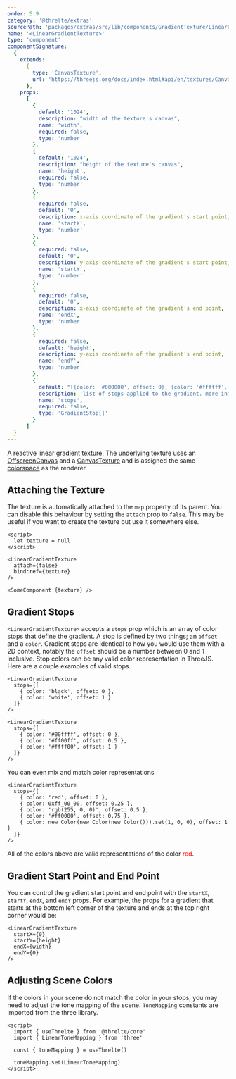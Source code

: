 ```yaml
---
order: 5.9
category: '@threlte/extras'
sourcePath: 'packages/extras/src/lib/components/GradientTexture/LinearGradientTexture.svelte'
name: '<LinearGradientTexture>'
type: 'component'
componentSignature:
  {
    extends:
      {
        type: 'CanvasTexture',
        url: 'https://threejs.org/docs/index.html#api/en/textures/CanvasTexture'
      },
    props:
      [
        {
          default: '1024',
          description: "width of the texture's canvas",
          name: 'width',
          required: false,
          type: 'number'
        },
        {
          default: '1024',
          description: "height of the texture's canvas",
          name: 'height',
          required: false,
          type: 'number'
        },
        {
          required: false,
          default: '0',
          description: x-axis coordinate of the gradient's start point,
          name: 'startX',
          type: 'number'
        },
        {
          required: false,
          default: '0',
          description: y-axis coordinate of the gradient's start point,
          name: 'startY',
          type: 'number'
        },
        {
          required: false,
          default: '0',
          description: x-axis coordinate of the gradient's end point,
          name: 'endX',
          type: 'number'
        },
        {
          required: false,
          default: 'height',
          description: y-axis coordinate of the gradient's end point,
          name: 'endY',
          type: 'number'
        },
        {
          default: "[{color: '#000000', offset: 0}, {color: '#ffffff', offset: 1}]",
          description: 'list of stops applied to the gradient. more info at https://developer.mozilla.org/en-US/docs/Web/API/CanvasRenderingContext2D/createLinearGradient',
          name: 'stops',
          required: false,
          type: 'GradientStop[]'
        }
      ]
  }
---
```


A reactive linear gradient texture. The underlying texture uses an [OffscreenCanvas](https://developer.mozilla.org/en-US/docs/Web/API/OffscreenCanvas) and a [CanvasTexture](https://threejs.org/docs/index.html#api/en/textures/CanvasTexture) and is assigned the same [colorspace](https://threejs.org/docs/index.html#api/en/textures/Texture.colorSpace) as the renderer.

<Example path="extras/gradient-texture/linear" />

## Attaching the Texture

The texture is automatically attached to the `map` property of its parent. You can disable this behaviour by setting the `attach` prop to `false`. This may be useful if you want to create the texture but use it somewhere else.

```svelte
<script>
  let texture = null
</script>

<LinearGradientTexture
  attach={false}
  bind:ref={texture}
/>

<SomeComponent {texture} />
```

## Gradient Stops

`<LinearGradientTexture>` accepts a `stops` prop which is an array of color stops that define the gradient. A stop is defined by two things; an `offset` and a `color`. Gradient stops are identical to how you would use them with a 2D context, notably the `offset` should be a number between 0 and 1 inclusive. Stop colors can be any valid color representation in ThreeJS. Here are a couple examples of valid stops.

```svelte
<LinearGradientTexture
  stops={[
    { color: 'black', offset: 0 },
    { color: 'white', offset: 1 }
  ]}
/>

<LinearGradientTexture
  stops={[
    { color: '#00ffff', offset: 0 },
    { color: '#ff00ff', offset: 0.5 },
    { color: '#ffff00', offset: 1 }
  ]}
/>
```

You can even mix and match color representations

```svelte
<LinearGradientTexture
  stops={[
    { color: 'red', offset: 0 },
    { color: 0xff_00_00, offset: 0.25 },
    { color: 'rgb(255, 0, 0)', offset: 0.5 },
    { color: '#ff0000', offset: 0.75 },
    { color: new Color(new Color(new Color())).set(1, 0, 0), offset: 1 }
  ]}
/>
```

All of the colors above are valid representations of the color <span style="color: red">red</span>.

## Gradient Start Point and End Point

You can control the gradient start point and end point with the `startX`, `startY`, `endX`, and `endY` props. For example, the props for a gradient that starts at the bottom left corner of the texture and ends at the top right corner would be:

```svelte
<LinearGradientTexture
  startX={0}
  startY={height}
  endX={width}
  endY={0}
/>
```

## Adjusting Scene Colors

If the colors in your scene do not match the color in your stops, you may need to adjust the tone mapping of the scene. `ToneMapping` constants are imported from the three library.

```svelte
<script>
  import { useThrelte } from '@threlte/core'
  import { LinearToneMapping } from 'three'

  const { toneMapping } = useThrelte()

  toneMapping.set(LinearToneMapping)
</script>
```

